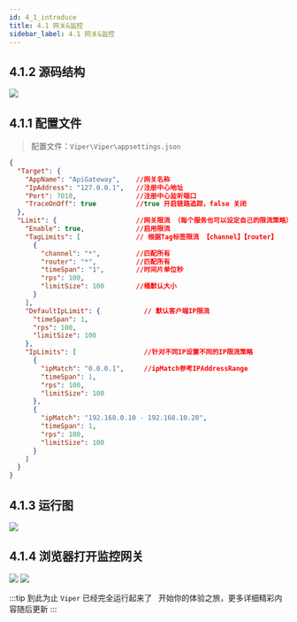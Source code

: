 ```yaml
---
id: 4_1_introduce
title: 4.1 网关&监控
sidebar_label: 4.1 网关&监控
---
```


## 4.1.2 源码结构

<div style={{width:"100%",textAlign:"center"}}>
    <img src={useBaseUrl("img/getway.jpg")} />
</div>

## 4.1.1 配置文件

>   配置文件：`Viper\Viper\appsettings.json`

```json
{
  "Target": {
    "AppName": "ApiGateway",    //网关名称
    "IpAddress": "127.0.0.1",   //注册中心地址
    "Port": 7010,               //注册中心监听端口
    "TraceOnOff": true          //true 开启链路追踪，false 关闭
  },
  "Limit": {                    //网关限流 （每个服务也可以设定自己的限流策略）
    "Enable": true,             //启用限流
    "TagLimits": [              // 根据Tag标签限流 【channel】【router】
      {
        "channel": "*",         //匹配所有
        "router": "*",          //匹配所有
        "timeSpan": "1",        //时间片单位秒
        "rps": 100,
        "limitSize": 100        //桶默认大小
      }
    ],
    "DefaultIpLimit": {           // 默认客户端IP限流
      "timeSpan": 1,
      "rps": 100,
      "limitSize": 100
    },
    "IpLimits": [                 //针对不同IP设置不同的IP限流策略
      {
        "ipMatch": "0.0.0.1",     //ipMatch参考IPAddressRange
        "timeSpan": 1,
        "rps": 100,
        "limitSize": 100
      },
      {
        "ipMatch": "192.168.0.10 - 192.168.10.20",
        "timeSpan": 1,
        "rps": 100,
        "limitSize": 100
      }
    ]
  }
}

```
## 4.1.3 运行图

<div style={{width:"100%",textAlign:"center"}}>
    <img src={useBaseUrl("img/getway_runing.jpg")} />
</div>

## 4.1.4 浏览器打开监控网关

<div style={{width:"100%",textAlign:"center"}}>
    <img src={useBaseUrl("img/login_page.jpg")} />
    <img src={useBaseUrl("img/dashboard.jpg")} />
</div>


:::tip 到此为止 `Viper` 已经完全运行起来了
&nbsp;&nbsp;开始你的体验之旅，更多详细精彩内容随后更新
:::